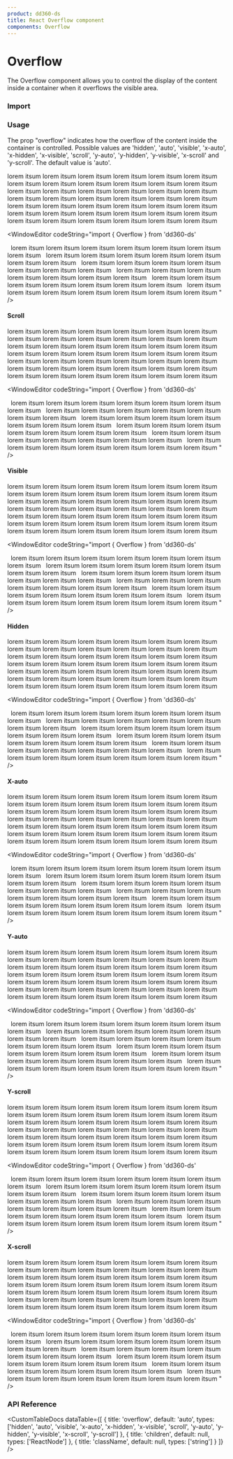 ```yaml
---
product: dd360-ds
title: React Overflow component
components: Overflow
---
```


# Overflow

   The Overflow component allows you to control the display of the content inside a container when it overflows the visible area.

### Import

<WindowEditor codeString="import { Overflow } from 'dd360-ds'" />
<WindowEditor codeString="import Overflow from 'dd360-ds/Layout/Overflow'" />

### Usage

The prop "overflow" indicates how the overflow of the content inside the container is controlled. 
Possible values are 'hidden', 'auto', 'visible', 'x-auto', 'x-hidden', 'x-visible', 'scroll', 'y-auto', 'y-hidden', 'y-visible', 'x-scroll' and 'y-scroll'.
The default value is 'auto'.

<ContainerComponentDoc>
   <Overflow className='h-20'>
   lorem itsum lorem itsum lorem itsum lorem itsum lorem itsum lorem itsum lorem itsum
   lorem itsum lorem itsum lorem itsum lorem itsum lorem itsum lorem itsum lorem itsum
   lorem itsum lorem itsum lorem itsum lorem itsum lorem itsum lorem itsum lorem itsum
   lorem itsum lorem itsum lorem itsum lorem itsum lorem itsum lorem itsum lorem itsum
   lorem itsum lorem itsum lorem itsum lorem itsum lorem itsum lorem itsum lorem itsum
   lorem itsum lorem itsum lorem itsum lorem itsum lorem itsum lorem itsum lorem itsum
   </Overflow>
</ContainerComponentDoc>

<WindowEditor codeString="import { Overflow } from 'dd360-ds'

<Overflow className='h-20'>
&nbsp;&nbsp;lorem itsum lorem itsum lorem itsum lorem itsum lorem itsum lorem itsum lorem itsum
&nbsp;&nbsp;lorem itsum lorem itsum lorem itsum lorem itsum lorem itsum lorem itsum lorem itsum
&nbsp;&nbsp;lorem itsum lorem itsum lorem itsum lorem itsum lorem itsum lorem itsum lorem itsum
&nbsp;&nbsp;lorem itsum lorem itsum lorem itsum lorem itsum lorem itsum lorem itsum lorem itsum
&nbsp;&nbsp;lorem itsum lorem itsum lorem itsum lorem itsum lorem itsum lorem itsum lorem itsum
&nbsp;&nbsp;lorem itsum lorem itsum lorem itsum lorem itsum lorem itsum lorem itsum lorem itsum
</Overflow>" />

#### Scroll

<ContainerComponentDoc>
   <Overflow className='h-20' overflow="scroll">
   lorem itsum lorem itsum lorem itsum lorem itsum lorem itsum lorem itsum lorem itsum
   lorem itsum lorem itsum lorem itsum lorem itsum lorem itsum lorem itsum lorem itsum
   lorem itsum lorem itsum lorem itsum lorem itsum lorem itsum lorem itsum lorem itsum
   lorem itsum lorem itsum lorem itsum lorem itsum lorem itsum lorem itsum lorem itsum
   lorem itsum lorem itsum lorem itsum lorem itsum lorem itsum lorem itsum lorem itsum
   lorem itsum lorem itsum lorem itsum lorem itsum lorem itsum lorem itsum lorem itsum
   </Overflow>
</ContainerComponentDoc>

<WindowEditor codeString="import { Overflow } from 'dd360-ds'

<Overflow className='h-20' overflow='scroll'>
&nbsp;&nbsp;lorem itsum lorem itsum lorem itsum lorem itsum lorem itsum lorem itsum lorem itsum
&nbsp;&nbsp;lorem itsum lorem itsum lorem itsum lorem itsum lorem itsum lorem itsum lorem itsum
&nbsp;&nbsp;lorem itsum lorem itsum lorem itsum lorem itsum lorem itsum lorem itsum lorem itsum
&nbsp;&nbsp;lorem itsum lorem itsum lorem itsum lorem itsum lorem itsum lorem itsum lorem itsum
&nbsp;&nbsp;lorem itsum lorem itsum lorem itsum lorem itsum lorem itsum lorem itsum lorem itsum
&nbsp;&nbsp;lorem itsum lorem itsum lorem itsum lorem itsum lorem itsum lorem itsum lorem itsum
</Overflow>" />

#### Visible

<ContainerComponentDoc>
   <Overflow className='h-20' overflow="visible">
   lorem itsum lorem itsum lorem itsum lorem itsum lorem itsum lorem itsum lorem itsum
   lorem itsum lorem itsum lorem itsum lorem itsum lorem itsum lorem itsum lorem itsum
   lorem itsum lorem itsum lorem itsum lorem itsum lorem itsum lorem itsum lorem itsum
   lorem itsum lorem itsum lorem itsum lorem itsum lorem itsum lorem itsum lorem itsum
   lorem itsum lorem itsum lorem itsum lorem itsum lorem itsum lorem itsum lorem itsum
   lorem itsum lorem itsum lorem itsum lorem itsum lorem itsum lorem itsum lorem itsum
   </Overflow>
</ContainerComponentDoc>

<WindowEditor codeString="import { Overflow } from 'dd360-ds'

<Overflow className='h-20' overflow='visible'>
&nbsp;&nbsp;lorem itsum lorem itsum lorem itsum lorem itsum lorem itsum lorem itsum lorem itsum
&nbsp;&nbsp;lorem itsum lorem itsum lorem itsum lorem itsum lorem itsum lorem itsum lorem itsum
&nbsp;&nbsp;lorem itsum lorem itsum lorem itsum lorem itsum lorem itsum lorem itsum lorem itsum
&nbsp;&nbsp;lorem itsum lorem itsum lorem itsum lorem itsum lorem itsum lorem itsum lorem itsum
&nbsp;&nbsp;lorem itsum lorem itsum lorem itsum lorem itsum lorem itsum lorem itsum lorem itsum
&nbsp;&nbsp;lorem itsum lorem itsum lorem itsum lorem itsum lorem itsum lorem itsum lorem itsum
</Overflow>" />

#### Hidden

<ContainerComponentDoc>
   <Overflow className='h-20' overflow="hidden">
   lorem itsum lorem itsum lorem itsum lorem itsum lorem itsum lorem itsum lorem itsum
   lorem itsum lorem itsum lorem itsum lorem itsum lorem itsum lorem itsum lorem itsum
   lorem itsum lorem itsum lorem itsum lorem itsum lorem itsum lorem itsum lorem itsum
   lorem itsum lorem itsum lorem itsum lorem itsum lorem itsum lorem itsum lorem itsum
   lorem itsum lorem itsum lorem itsum lorem itsum lorem itsum lorem itsum lorem itsum
   lorem itsum lorem itsum lorem itsum lorem itsum lorem itsum lorem itsum lorem itsum
   </Overflow>
</ContainerComponentDoc>

<WindowEditor codeString="import { Overflow } from 'dd360-ds'

<Overflow className='h-20' overflow='hidden'>
&nbsp;&nbsp;lorem itsum lorem itsum lorem itsum lorem itsum lorem itsum lorem itsum lorem itsum
&nbsp;&nbsp;lorem itsum lorem itsum lorem itsum lorem itsum lorem itsum lorem itsum lorem itsum
&nbsp;&nbsp;lorem itsum lorem itsum lorem itsum lorem itsum lorem itsum lorem itsum lorem itsum
&nbsp;&nbsp;lorem itsum lorem itsum lorem itsum lorem itsum lorem itsum lorem itsum lorem itsum
&nbsp;&nbsp;lorem itsum lorem itsum lorem itsum lorem itsum lorem itsum lorem itsum lorem itsum
&nbsp;&nbsp;lorem itsum lorem itsum lorem itsum lorem itsum lorem itsum lorem itsum lorem itsum
</Overflow>" />

#### X-auto

<ContainerComponentDoc>
   <Overflow className='h-20' overflow="x-auto">
   lorem itsum lorem itsum lorem itsum lorem itsum lorem itsum lorem itsum lorem itsum
   lorem itsum lorem itsum lorem itsum lorem itsum lorem itsum lorem itsum lorem itsum
   lorem itsum lorem itsum lorem itsum lorem itsum lorem itsum lorem itsum lorem itsum
   lorem itsum lorem itsum lorem itsum lorem itsum lorem itsum lorem itsum lorem itsum
   lorem itsum lorem itsum lorem itsum lorem itsum lorem itsum lorem itsum lorem itsum
   lorem itsum lorem itsum lorem itsum lorem itsum lorem itsum lorem itsum lorem itsum
   </Overflow>
</ContainerComponentDoc>

<WindowEditor codeString="import { Overflow } from 'dd360-ds'

<Overflow className='h-20' overflow='x-auto'>
&nbsp;&nbsp;lorem itsum lorem itsum lorem itsum lorem itsum lorem itsum lorem itsum lorem itsum
&nbsp;&nbsp;lorem itsum lorem itsum lorem itsum lorem itsum lorem itsum lorem itsum lorem itsum
&nbsp;&nbsp;lorem itsum lorem itsum lorem itsum lorem itsum lorem itsum lorem itsum lorem itsum
&nbsp;&nbsp;lorem itsum lorem itsum lorem itsum lorem itsum lorem itsum lorem itsum lorem itsum
&nbsp;&nbsp;lorem itsum lorem itsum lorem itsum lorem itsum lorem itsum lorem itsum lorem itsum
&nbsp;&nbsp;lorem itsum lorem itsum lorem itsum lorem itsum lorem itsum lorem itsum lorem itsum
</Overflow>" />

#### Y-auto

<ContainerComponentDoc>
   <Overflow className='h-20' overflow="y-auto">
   lorem itsum lorem itsum lorem itsum lorem itsum lorem itsum lorem itsum lorem itsum
   lorem itsum lorem itsum lorem itsum lorem itsum lorem itsum lorem itsum lorem itsum
   lorem itsum lorem itsum lorem itsum lorem itsum lorem itsum lorem itsum lorem itsum
   lorem itsum lorem itsum lorem itsum lorem itsum lorem itsum lorem itsum lorem itsum
   lorem itsum lorem itsum lorem itsum lorem itsum lorem itsum lorem itsum lorem itsum
   lorem itsum lorem itsum lorem itsum lorem itsum lorem itsum lorem itsum lorem itsum
   </Overflow>
</ContainerComponentDoc>

<WindowEditor codeString="import { Overflow } from 'dd360-ds'

<Overflow className='h-20' overflow='y-auto'>
&nbsp;&nbsp;lorem itsum lorem itsum lorem itsum lorem itsum lorem itsum lorem itsum lorem itsum
&nbsp;&nbsp;lorem itsum lorem itsum lorem itsum lorem itsum lorem itsum lorem itsum lorem itsum
&nbsp;&nbsp;lorem itsum lorem itsum lorem itsum lorem itsum lorem itsum lorem itsum lorem itsum
&nbsp;&nbsp;lorem itsum lorem itsum lorem itsum lorem itsum lorem itsum lorem itsum lorem itsum
&nbsp;&nbsp;lorem itsum lorem itsum lorem itsum lorem itsum lorem itsum lorem itsum lorem itsum
&nbsp;&nbsp;lorem itsum lorem itsum lorem itsum lorem itsum lorem itsum lorem itsum lorem itsum
</Overflow>" />

#### Y-scroll

<ContainerComponentDoc>
   <Overflow className='h-20' overflow="y-scroll">
   lorem itsum lorem itsum lorem itsum lorem itsum lorem itsum lorem itsum lorem itsum
   lorem itsum lorem itsum lorem itsum lorem itsum lorem itsum lorem itsum lorem itsum
   lorem itsum lorem itsum lorem itsum lorem itsum lorem itsum lorem itsum lorem itsum
   lorem itsum lorem itsum lorem itsum lorem itsum lorem itsum lorem itsum lorem itsum
   lorem itsum lorem itsum lorem itsum lorem itsum lorem itsum lorem itsum lorem itsum
   lorem itsum lorem itsum lorem itsum lorem itsum lorem itsum lorem itsum lorem itsum
   </Overflow>
</ContainerComponentDoc>

<WindowEditor codeString="import { Overflow } from 'dd360-ds'

<Overflow className='h-20' overflow='y-scroll'>
&nbsp;&nbsp;lorem itsum lorem itsum lorem itsum lorem itsum lorem itsum lorem itsum lorem itsum
&nbsp;&nbsp;lorem itsum lorem itsum lorem itsum lorem itsum lorem itsum lorem itsum lorem itsum
&nbsp;&nbsp;lorem itsum lorem itsum lorem itsum lorem itsum lorem itsum lorem itsum lorem itsum
&nbsp;&nbsp;lorem itsum lorem itsum lorem itsum lorem itsum lorem itsum lorem itsum lorem itsum
&nbsp;&nbsp;lorem itsum lorem itsum lorem itsum lorem itsum lorem itsum lorem itsum lorem itsum
&nbsp;&nbsp;lorem itsum lorem itsum lorem itsum lorem itsum lorem itsum lorem itsum lorem itsum
</Overflow>" />

#### X-scroll

<ContainerComponentDoc>
   <Overflow className='h-20' overflow="x-scroll">
   lorem itsum lorem itsum lorem itsum lorem itsum lorem itsum lorem itsum lorem itsum
   lorem itsum lorem itsum lorem itsum lorem itsum lorem itsum lorem itsum lorem itsum
   lorem itsum lorem itsum lorem itsum lorem itsum lorem itsum lorem itsum lorem itsum
   lorem itsum lorem itsum lorem itsum lorem itsum lorem itsum lorem itsum lorem itsum
   lorem itsum lorem itsum lorem itsum lorem itsum lorem itsum lorem itsum lorem itsum
   lorem itsum lorem itsum lorem itsum lorem itsum lorem itsum lorem itsum lorem itsum
   </Overflow>
</ContainerComponentDoc>

<WindowEditor codeString="import { Overflow } from 'dd360-ds'

<Overflow className='h-20' overflow='x-scroll'>
&nbsp;&nbsp;lorem itsum lorem itsum lorem itsum lorem itsum lorem itsum lorem itsum lorem itsum
&nbsp;&nbsp;lorem itsum lorem itsum lorem itsum lorem itsum lorem itsum lorem itsum lorem itsum
&nbsp;&nbsp;lorem itsum lorem itsum lorem itsum lorem itsum lorem itsum lorem itsum lorem itsum
&nbsp;&nbsp;lorem itsum lorem itsum lorem itsum lorem itsum lorem itsum lorem itsum lorem itsum
&nbsp;&nbsp;lorem itsum lorem itsum lorem itsum lorem itsum lorem itsum lorem itsum lorem itsum
&nbsp;&nbsp;lorem itsum lorem itsum lorem itsum lorem itsum lorem itsum lorem itsum lorem itsum
</Overflow>" />


### API Reference

<CustomTableDocs
    dataTable={[
        {
            title: 'overflow',
            default: 'auto',
            types: ['hidden', 'auto', 'visible', 'x-auto', 'x-hidden', 'x-visible', 'scroll', 'y-auto', 'y-hidden', 'y-visible', 'x-scroll', 'y-scroll']
        },
        { title: 'children', default: null, types: ['ReactNode'] },
        { title: 'className', default: null, types: ['string'] }
    ]}
/>
